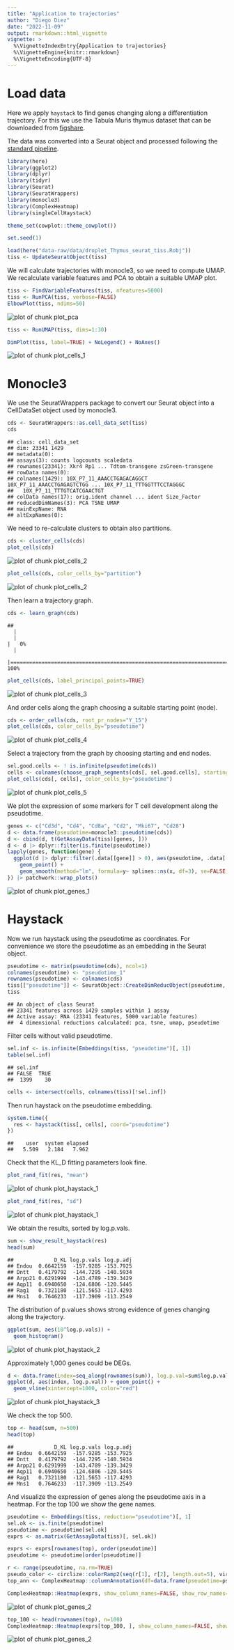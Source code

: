 ```yaml
---
title: "Application to trajectories"
author: "Diego Diez"
date: "2022-11-09"
output: rmarkdown::html_vignette
vignette: >
  %\VignetteIndexEntry{Application to trajectories}
  %\VignetteEngine{knitr::rmarkdown}
  %\VignetteEncoding{UTF-8}
---
```




# Load data

Here we apply `haystack` to find genes changing along a differentiation trajectory. For this we use the Tabula Muris thymus dataset that can be downloaded from [figshare](https://figshare.com/ndownloader/files/13090580).


The data was converted into a Seurat object and processed following the [standard pipeline](https://satijalab.org/seurat/v3.2/pbmc3k_tutorial.html).


```r
library(here)
library(ggplot2)
library(dplyr)
library(tidyr)
library(Seurat)
library(SeuratWrappers)
library(monocle3)
library(ComplexHeatmap)
library(singleCellHaystack)

theme_set(cowplot::theme_cowplot())

set.seed(1)
```


```r
load(here("data-raw/data/droplet_Thymus_seurat_tiss.Robj"))
tiss <- UpdateSeuratObject(tiss)
```

We will calculate trajectories with monocle3, so we need to compute UMAP. We recalculate variable features and PCA to obtain a suitable UMAP plot.


```r
tiss <- FindVariableFeatures(tiss, nfeatures=5000)
tiss <- RunPCA(tiss, verbose=FALSE)
ElbowPlot(tiss, ndims=50)
```

<img src="figures/a06-plot_pca-1.png" alt="plot of chunk plot_pca" style="display: block; margin: auto;" />


```r
tiss <- RunUMAP(tiss, dims=1:30)
```


```r
DimPlot(tiss, label=TRUE) + NoLegend() + NoAxes()
```

<img src="figures/a06-plot_cells_1-1.png" alt="plot of chunk plot_cells_1" style="display: block; margin: auto;" />

# Monocle3

We use the SeuratWrappers package to convert our Seurat object into a CellDataSet object used by monocle3.


```r
cds <- SeuratWrappers::as.cell_data_set(tiss)
cds
```

```
## class: cell_data_set 
## dim: 23341 1429 
## metadata(0):
## assays(3): counts logcounts scaledata
## rownames(23341): Xkr4 Rp1 ... Tdtom-transgene zsGreen-transgene
## rowData names(0):
## colnames(1429): 10X_P7_11_AAACCTGAGACAGGCT 10X_P7_11_AAACCTGAGAGTCTGG ... 10X_P7_11_TTTGGTTTCCTAGGGC
##   10X_P7_11_TTTGTCATCGAACTGT
## colData names(17): orig.ident channel ... ident Size_Factor
## reducedDimNames(3): PCA TSNE UMAP
## mainExpName: RNA
## altExpNames(0):
```

We need to re-calculate clusters to obtain also partitions.


```r
cds <- cluster_cells(cds)
plot_cells(cds)
```

<img src="figures/a06-plot_cells_2-1.png" alt="plot of chunk plot_cells_2" style="display: block; margin: auto;" />

```r
plot_cells(cds, color_cells_by="partition")
```

<img src="figures/a06-plot_cells_2-2.png" alt="plot of chunk plot_cells_2" style="display: block; margin: auto;" />

Then learn a trajectory graph.


```r
cds <- learn_graph(cds)
```

```
##   |                                                                                                                                   |                                                                                                                           |   0%  |                                                                                                                                   |===========================================================================================================================| 100%
```

```r
plot_cells(cds, label_principal_points=TRUE)
```

<img src="figures/a06-plot_cells_3-1.png" alt="plot of chunk plot_cells_3" style="display: block; margin: auto;" />

And order cells along the graph choosing a suitable starting point (node).


```r
cds <- order_cells(cds, root_pr_nodes="Y_15")
plot_cells(cds, color_cells_by="pseudotime")
```

<img src="figures/a06-plot_cells_4-1.png" alt="plot of chunk plot_cells_4" style="display: block; margin: auto;" />

Select a trajectory from the graph by choosing starting and end nodes.


```r
sel.good.cells <- ! is.infinite(pseudotime(cds))
cells <- colnames(choose_graph_segments(cds[, sel.good.cells], starting_pr_node="Y_15", ending_pr_nodes="Y_45"))
plot_cells(cds[, cells], color_cells_by="pseudotime")
```

<img src="figures/a06-plot_cells_5-1.png" alt="plot of chunk plot_cells_5" style="display: block; margin: auto;" />

We plot the expression of some markers for T cell development along the pseudotime.


```r
genes <- c("Cd3d", "Cd4", "Cd8a", "Cd2", "Mki67", "Cd28")
d <- data.frame(pseudotime=monocle3::pseudotime(cds))
d <- cbind(d, t(GetAssayData(tiss)[genes, ]))
d <- d |> dplyr::filter(is.finite(pseudotime))
lapply(genes, function(gene) {
  ggplot(d |> dplyr::filter(.data[[gene]] > 0), aes(pseudotime, .data[[gene]])) +
    geom_point() +
    geom_smooth(method="lm", formula=y~ splines::ns(x, df=3), se=FALSE, color="violetred", linewidth=1)
}) |> patchwork::wrap_plots()
```

<img src="figures/a06-plot_genes_1-1.png" alt="plot of chunk plot_genes_1" style="display: block; margin: auto;" />

# Haystack

Now we run haystack using the pseudotime as coordinates. For convenience we store the pseudotime as an embedding in the Seurat object.


```r
pseudotime <- matrix(pseudotime(cds), ncol=1)
colnames(pseudotime) <- "pseudotime_1"
rownames(pseudotime) <- colnames(cds)
tiss[["pseudotime"]] <- SeuratObject::CreateDimReducObject(pseudotime, assay="RNA")
tiss
```

```
## An object of class Seurat 
## 23341 features across 1429 samples within 1 assay 
## Active assay: RNA (23341 features, 5000 variable features)
##  4 dimensional reductions calculated: pca, tsne, umap, pseudotime
```

Filter cells without valid pseudotime.


```r
sel.inf <- is.infinite(Embeddings(tiss, "pseudotime")[, 1])
table(sel.inf)
```

```
## sel.inf
## FALSE  TRUE 
##  1399    30
```


```r
cells <- intersect(cells, colnames(tiss)[!sel.inf])
```

Then run haystack on the pseudotime embedding.


```r
system.time({
  res <- haystack(tiss[, cells], coord="pseudotime")
})
```

```
##    user  system elapsed 
##   5.509   2.184   7.962
```

Check that the KL_D fitting parameters look fine.


```r
plot_rand_fit(res, "mean")
```

<img src="figures/a06-plot_haystack_1-1.png" alt="plot of chunk plot_haystack_1" style="display: block; margin: auto;" />

```r
plot_rand_fit(res, "sd")
```

<img src="figures/a06-plot_haystack_1-2.png" alt="plot of chunk plot_haystack_1" style="display: block; margin: auto;" />

We obtain the results, sorted by log.p.vals.


```r
sum <- show_result_haystack(res)
head(sum)
```

```
##             D_KL log.p.vals log.p.adj
## Endou  0.6642159  -157.9285 -153.7925
## Dntt   0.4179792  -144.7295 -140.5934
## Arpp21 0.6291999  -143.4789 -139.3429
## Aqp11  0.6940650  -124.6806 -120.5445
## Rag1   0.7321180  -121.5653 -117.4293
## Mns1   0.7646233  -117.3909 -113.2549
```

The distribution of p.values shows strong evidence of genes changing along the trajectory.


```r
ggplot(sum, aes(10^log.p.vals)) +
  geom_histogram()
```

<img src="figures/a06-plot_haystack_2-1.png" alt="plot of chunk plot_haystack_2" style="display: block; margin: auto;" />

Approximately 1,000 genes could be DEGs.


```r
d <- data.frame(index=seq_along(rownames(sum)), log.p.val=sum$log.p.vals)
ggplot(d, aes(index, log.p.val)) + geom_point() +
  geom_vline(xintercept=1000, color="red")
```

<img src="figures/a06-plot_haystack_3-1.png" alt="plot of chunk plot_haystack_3" style="display: block; margin: auto;" />

We check the top 500.


```r
top <- head(sum, n=500)
head(top)
```

```
##             D_KL log.p.vals log.p.adj
## Endou  0.6642159  -157.9285 -153.7925
## Dntt   0.4179792  -144.7295 -140.5934
## Arpp21 0.6291999  -143.4789 -139.3429
## Aqp11  0.6940650  -124.6806 -120.5445
## Rag1   0.7321180  -121.5653 -117.4293
## Mns1   0.7646233  -117.3909 -113.2549
```

And visualize the expression of genes along the pseudotime axis in a heatmap. For the top 100 we show the gene names.


```r
pseudotime <- Embeddings(tiss, reduction="pseudotime")[, 1]
sel.ok <- is.finite(pseudotime)
pseudotime <- pseudotime[sel.ok]
exprs <- as.matrix(GetAssayData(tiss)[, sel.ok])

exprs <- exprs[rownames(top), order(pseudotime)]
pseudotime <- pseudotime[order(pseudotime)]

r <- range(pseudotime, na.rm=TRUE)
pseudo_color <- circlize::colorRamp2(seq(r[1], r[2], length.out=5), viridis::magma(5))
top_ann <- ComplexHeatmap::columnAnnotation(df=data.frame(pseudotime=pseudotime), col=list(pseudotime=pseudo_color), show_legend=FALSE)

ComplexHeatmap::Heatmap(exprs, show_column_names=FALSE, show_row_names=FALSE, cluster_columns=FALSE, name="expression", top_annotation=top_ann)
```

<img src="figures/a06-plot_genes_2-1.png" alt="plot of chunk plot_genes_2" style="display: block; margin: auto;" />

```r
top_100 <- head(rownames(top), n=100)
ComplexHeatmap::Heatmap(exprs[top_100, ], show_column_names=FALSE, show_row_names=TRUE, cluster_columns=FALSE, name="expression", top_annotation=top_ann)
```

<img src="figures/a06-plot_genes_2-2.png" alt="plot of chunk plot_genes_2" style="display: block; margin: auto;" />
